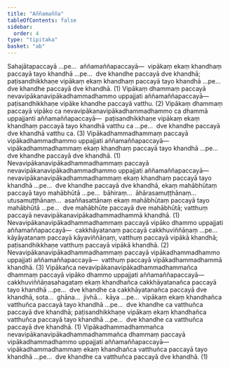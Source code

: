 ```yaml
---
title: "Aññamañña"
tableOfContents: false
sidebar:
  order: 4
type: "tipitaka"
basket: "ab"
---
```



<DynamicBreadcrumb />

<Division number="66">

<Paragraph number="2203">
Sahajātapaccayā …pe…  aññamaññapaccayā—  vipākaṃ ekaṃ khandhaṃ paccayā tayo khandhā …pe…  dve khandhe paccayā dve khandhā; paṭisandhikkhaṇe vipākaṃ ekaṃ khandhaṃ paccayā tayo khandhā …pe…  dve khandhe paccayā dve khandhā. (1)
</Paragraph>

<Paragraph number="2204">
Vipākaṃ dhammaṃ paccayā nevavipākanavipākadhammadhammo uppajjati aññamaññapaccayā—  paṭisandhikkhaṇe vipāke khandhe paccayā vatthu. (2)
</Paragraph>

<Paragraph number="2205">
Vipākaṃ dhammaṃ paccayā vipāko ca nevavipākanavipākadhammadhammo ca dhammā uppajjanti aññamaññapaccayā—  paṭisandhikkhaṇe vipākaṃ ekaṃ khandhaṃ paccayā tayo khandhā vatthu ca …pe…  dve khandhe paccayā dve khandhā vatthu ca. (3)
</Paragraph>

</Division>
<Division number="67">

<Paragraph number="2206">
Vipākadhammadhammaṃ paccayā vipākadhammadhammo uppajjati aññamaññapaccayā—  vipākadhammadhammaṃ ekaṃ khandhaṃ paccayā tayo khandhā …pe…  dve khandhe paccayā dve khandhā. (1)
</Paragraph>

<Paragraph number="2207">
Nevavipākanavipākadhammadhammaṃ paccayā nevavipākanavipākadhammadhammo uppajjati aññamaññapaccayā—  nevavipākanavipākadhammadhammaṃ ekaṃ khandhaṃ paccayā tayo khandhā …pe…  dve khandhe paccayā dve khandhā, ekaṃ mahābhūtaṃ paccayā tayo mahābhūtā …pe…  bāhiraṃ…  āhārasamuṭṭhānaṃ…  utusamuṭṭhānaṃ…  asaññasattānaṃ ekaṃ mahābhūtaṃ paccayā tayo mahābhūtā …pe…  dve mahābhūte paccayā dve mahābhūtā; vatthuṃ paccayā nevavipākanavipākadhammadhammā khandhā. (1)
</Paragraph>

<Paragraph number="2208">
Nevavipākanavipākadhammadhammaṃ paccayā vipāko dhammo uppajjati aññamaññapaccayā—  cakkhāyatanaṃ paccayā cakkhuviññāṇaṃ …pe…  kāyāyatanaṃ paccayā kāyaviññāṇaṃ, vatthuṃ paccayā vipākā khandhā; paṭisandhikkhaṇe vatthuṃ paccayā vipākā khandhā. (2)
</Paragraph>

<Paragraph number="2209">
Nevavipākanavipākadhammadhammaṃ paccayā vipākadhammadhammo uppajjati aññamaññapaccayā—  vatthuṃ paccayā vipākadhammadhammā khandhā. (3)
</Paragraph>

<Paragraph number="2210">
Vipākañca nevavipākanavipākadhammadhammañca dhammaṃ paccayā vipāko dhammo uppajjati aññamaññapaccayā—  cakkhuviññāṇasahagataṃ ekaṃ khandhañca cakkhāyatanañca paccayā tayo khandhā …pe…  dve khandhe ca cakkhāyatanañca paccayā dve khandhā, sota…  ghāna…  jivhā…  kāya …pe…  vipākaṃ ekaṃ khandhañca vatthuñca paccayā tayo khandhā …pe…  dve khandhe ca vatthuñca paccayā dve khandhā; paṭisandhikkhaṇe vipākaṃ ekaṃ khandhañca vatthuñca paccayā tayo khandhā …pe…  dve khandhe ca vatthuñca paccayā dve khandhā. (1)
</Paragraph>

<Paragraph number="2211">
Vipākadhammadhammañca nevavipākanavipākadhammadhammañca dhammaṃ paccayā vipākadhammadhammo uppajjati aññamaññapaccayā—  vipākadhammadhammaṃ ekaṃ khandhañca vatthuñca paccayā tayo khandhā …pe…  dve khandhe ca vatthuñca paccayā dve khandhā. (1)
</Paragraph>
</Division>
